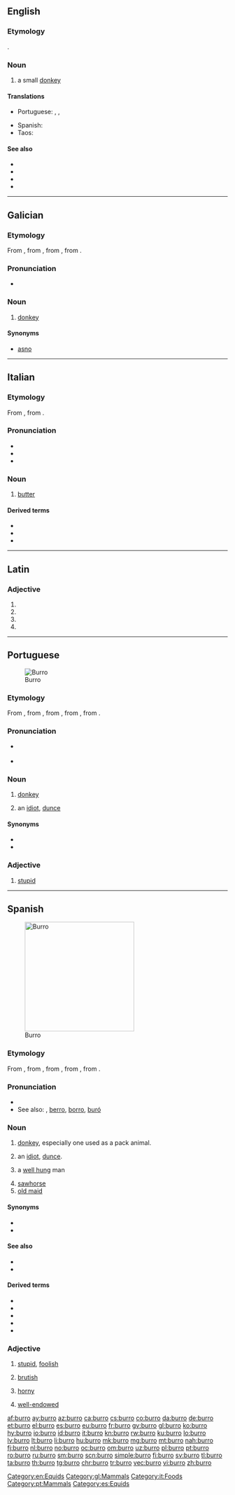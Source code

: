==English==

===Etymology===
{{bor|en|es|burro}}.

===Noun===
{{en-noun}}

# a small [[donkey]]

====Translations====
{{trans-top|small donkey}}
* Portuguese: {{t|pt|burrico|m}}, {{t|pt|burrego|m}}, {{t|pt|burrinho|m}}
{{trans-mid}}
* Spanish: {{t|es|burrico|m}}
* Taos: {{t|twf|mùldu’úna}}
{{trans-bottom}}

====See also====
* {{l|en|ass}}
* {{l|en|donkey}}
* {{l|en|hinny}}
* {{l|en|mule}}

[[Category:en:Equids]]

----

==Galician==

===Etymology===
From {{etyl|la|gl}} {{m|la|burricus||small horse}}, from {{m|la|burrus||red-brown}}, from {{etyl|grc|gl}} {{m|grc|πυρρός||flame colored}}, from {{m|grc|πῦρ||fire}}.

===Pronunciation===
* {{audio|Gl-burro.ogg|Audio|lang=gl}}

===Noun===
{{gl-noun|m}}

# [[donkey]]

====Synonyms====
* [[asno]]

[[Category:gl:Mammals]]

----

==Italian==

===Etymology===
From {{etyl|la|it}} {{m|la|būtȳrum}}, from {{etyl|grc|it}} {{m|grc|βούτυρον}}.

===Pronunciation===
* {{IPA|[ˈbur.ro]|/ˈburro/|lang=it}}
* {{audio|It-il burro.ogg|Audio|lang=it}}
* {{hyphenation|bùr|ro|lang=it}}

===Noun===
{{it-noun|m}}

# [[butter]]

====Derived terms====
* {{l|it|burrata}}
* {{l|it|burroso}}
* {{l|it|imburrare}}

[[Category:it:Foods]]

----

==Latin==

===Adjective===
{{la-adj-form|burrō}}

# {{inflection of|burrus||dat|m|s|lang=la}}
# {{inflection of|burrus||dat|n|s|lang=la}}
# {{inflection of|burrus||abl|m|s|lang=la}}
# {{inflection of|burrus||abl|n|s|lang=la}}

----

==Portuguese==
[[Image:Donkey Equus asinus Tanzania 1114 cropped Nevit.jpg|thumb|Burro]]

===Etymology===
From {{m|pt|borrico||donkey}}, from {{etyl|la|pt}} {{m|la|burricus||small horse}}, from {{m|la|burrus||red-brown}}, from {{etyl|grc|pt}} {{m|grc|πυρρός||flame colored}}, from {{m|grc|πῦρ||fire}}.

===Pronunciation===
* {{a|PT}} {{IPA|/ˈbu.ʁu/|lang=pt}}
* {{hyphenation|bur|ro|lang=pt}}

===Noun===
{{pt-noun|m|f=burra}}

# [[donkey]]
# {{label|pt|slang}} an [[idiot]], [[dunce]]

====Synonyms====
* {{l|pt|asno}}
* {{l|pt|jumento}}

===Adjective===
{{pt-adj|burr|o}}

# [[stupid]]

[[Category:pt:Mammals]]

----

==Spanish==
{{wikipedia|lang=es}}
[[Image:Donkey Equus asinus Tanzania 1114 cropped Nevit.jpg|thumb|250px|Burro]]
===Etymology===
From {{m|es|borrico||donkey}}, from {{etyl|la|es}} {{m|la|burricus||small horse}}, from {{m|la|burrus||red-brown}}, from {{etyl|grc|es}} {{m|grc|πυρρός||flame colored}}, from {{m|grc|πῦρ||fire}}.
===Pronunciation===
* {{IPA|[ˈbu.ro]|lang=es}}
* See also: {{l|es|barro}}, [[berro]], [[borro]], [[buró]]

===Noun===
{{es-noun|m|f=burra}}

# [[donkey]], especially one used as a pack animal.
# {{label|es|slang}} an [[idiot]], [[dunce]].
# {{label|es|slang|figuratively}} a [[well hung]] man
# [[sawhorse]]
# [[old maid]] {{gloss|card game}}

====Synonyms====
* {{l|es|asno}}
* {{l|es|jumento}}

====See also====
* {{l|es|mula}}
* {{l|es|burdégano}}

====Derived terms====
* {{l|es|burrito}}
* {{l|es|el burro delante, para que no se espante}}
* {{l|es|mataburros}}
* {{l|es|tumbaburros}}
* {{l|es|orejas de burro}}

===Adjective===
{{es-adj|f=burra}}

# {{label|es|colloquial}} [[stupid]], [[foolish]]
# {{label|es|colloquial}} [[brutish]]
# {{label|es|colloquial}} [[horny]]
# {{label|es|colloquial}} [[well-endowed]] {{label|en|euphemistic|of a man}}

[[Category:es:Equids]]

[[af:burro]]
[[ay:burro]]
[[az:burro]]
[[ca:burro]]
[[cs:burro]]
[[co:burro]]
[[da:burro]]
[[de:burro]]
[[et:burro]]
[[el:burro]]
[[es:burro]]
[[eu:burro]]
[[fr:burro]]
[[gv:burro]]
[[gl:burro]]
[[ko:burro]]
[[hy:burro]]
[[io:burro]]
[[id:burro]]
[[it:burro]]
[[kn:burro]]
[[rw:burro]]
[[ku:burro]]
[[lo:burro]]
[[lv:burro]]
[[lt:burro]]
[[li:burro]]
[[hu:burro]]
[[mk:burro]]
[[mg:burro]]
[[mt:burro]]
[[nah:burro]]
[[fj:burro]]
[[nl:burro]]
[[no:burro]]
[[oc:burro]]
[[om:burro]]
[[uz:burro]]
[[pl:burro]]
[[pt:burro]]
[[ro:burro]]
[[ru:burro]]
[[sm:burro]]
[[scn:burro]]
[[simple:burro]]
[[fi:burro]]
[[sv:burro]]
[[tl:burro]]
[[ta:burro]]
[[th:burro]]
[[tg:burro]]
[[chr:burro]]
[[tr:burro]]
[[vec:burro]]
[[vi:burro]]
[[zh:burro]]
